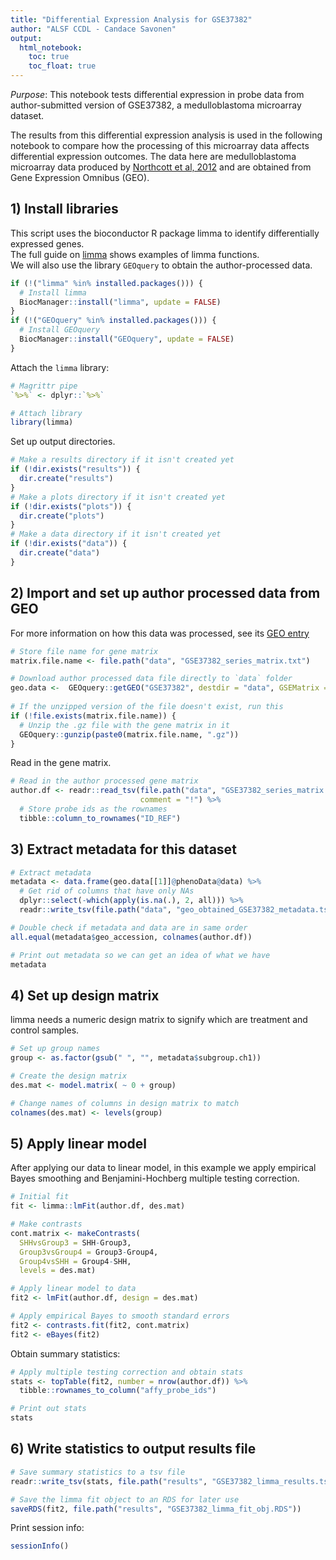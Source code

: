 ```yaml
---
title: "Differential Expression Analysis for GSE37382"
author: "ALSF CCDL - Candace Savonen"
output:   
  html_notebook: 
    toc: true
    toc_float: true
---
```


*Purpose*: This notebook tests differential expression in probe data from 
author-submitted version of GSE37382, a medulloblastoma microarray dataset. 

The results from this differential expression analysis is used in the following
notebook to compare how the processing of this microarray data affects 
differential expression outcomes.
The data here are medulloblastoma microarray data produced by [Northcott et al, 2012](https://www.ncbi.nlm.nih.gov/pubmed/22832581) and are obtained from Gene 
Expression Omnibus (GEO).

## 1) Install libraries
This script uses the bioconductor R package limma to identify differentially 
expressed genes.  
The full guide on [limma](https://bioconductor.org/packages/release/bioc/vignettes/limma/inst/doc/usersguide.pdf) 
shows examples of limma functions.  
We will also use the library `GEOquery` to obtain the author-processed data. 

```r
if (!("limma" %in% installed.packages())) {
  # Install limma
  BiocManager::install("limma", update = FALSE)
}
if (!("GEOquery" %in% installed.packages())) {
  # Install GEOquery
  BiocManager::install("GEOquery", update = FALSE)
}
```

Attach the `limma` library:

```r
# Magrittr pipe
`%>%` <- dplyr::`%>%`

# Attach library
library(limma)
```

Set up output directories.

```r
# Make a results directory if it isn't created yet
if (!dir.exists("results")) {
  dir.create("results")
}
# Make a plots directory if it isn't created yet
if (!dir.exists("plots")) {
  dir.create("plots")
}
# Make a data directory if it isn't created yet
if (!dir.exists("data")) {
  dir.create("data")
}
```

## 2) Import and set up author processed data from GEO
For more information on how this data was processed, see its 
[GEO entry](https://www.ncbi.nlm.nih.gov/geo/query/acc.cgi?acc=GSE37382)

```r
# Store file name for gene matrix
matrix.file.name <- file.path("data", "GSE37382_series_matrix.txt")

# Download author processed data file directly to `data` folder
geo.data <-  GEOquery::getGEO("GSE37382", destdir = "data", GSEMatrix = TRUE)
  
# If the unzipped version of the file doesn't exist, run this
if (!file.exists(matrix.file.name)) {
  # Unzip the .gz file with the gene matrix in it
  GEOquery::gunzip(paste0(matrix.file.name, ".gz"))
}
```

Read in the gene matrix.

```r
# Read in the author processed gene matrix
author.df <- readr::read_tsv(file.path("data", "GSE37382_series_matrix.txt"), 
                             comment = "!") %>% 
  # Store probe ids as the rownames
  tibble::column_to_rownames("ID_REF")
```

## 3) Extract metadata for this dataset

```r
# Extract metadata
metadata <- data.frame(geo.data[[1]]@phenoData@data) %>% 
  # Get rid of columns that have only NAs
  dplyr::select(-which(apply(is.na(.), 2, all))) %>% 
  readr::write_tsv(file.path("data", "geo_obtained_GSE37382_metadata.tsv"))

# Double check if metadata and data are in same order
all.equal(metadata$geo_accession, colnames(author.df))

# Print out metadata so we can get an idea of what we have
metadata
```

## 4) Set up design matrix
limma needs a numeric design matrix to signify which are treatment and control
samples. 

```r
# Set up group names 
group <- as.factor(gsub(" ", "", metadata$subgroup.ch1))

# Create the design matrix
des.mat <- model.matrix( ~ 0 + group)

# Change names of columns in design matrix to match
colnames(des.mat) <- levels(group)
```

## 5) Apply linear model
After applying our data to linear model, in this example we apply empirical Bayes
smoothing and Benjamini-Hochberg multiple testing correction. 

```r
# Initial fit
fit <- limma::lmFit(author.df, des.mat)

# Make contrasts
cont.matrix <- makeContrasts(
  SHHvsGroup3 = SHH-Group3,
  Group3vsGroup4 = Group3-Group4,
  Group4vsSHH = Group4-SHH,
  levels = des.mat)

# Apply linear model to data
fit2 <- lmFit(author.df, design = des.mat)

# Apply empirical Bayes to smooth standard errors
fit2 <- contrasts.fit(fit2, cont.matrix)
fit2 <- eBayes(fit2)
```

Obtain summary statistics:

```r
# Apply multiple testing correction and obtain stats
stats <- topTable(fit2, number = nrow(author.df)) %>% 
  tibble::rownames_to_column("affy_probe_ids")

# Print out stats
stats
```

## 6) Write statistics to output results file

```r
# Save summary statistics to a tsv file
readr::write_tsv(stats, file.path("results", "GSE37382_limma_results.tsv"))

# Save the limma fit object to an RDS for later use
saveRDS(fit2, file.path("results", "GSE37382_limma_fit_obj.RDS"))
```

Print session info:

```r
sessionInfo()
```
